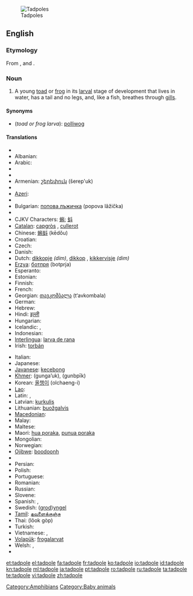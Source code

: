 [[Image:Tadpoles 10 days.jpg|thumb|Tadpoles]]
==English==
{{wikipedia}}

===Etymology===
From {{etyl|enm}}, {{term|lang=enm|tad||toad}} and {{term|lang=enm|poll||head}}.

===Noun===
{{en-noun}}

# A young [[toad]] or [[frog]] in its [[larval]] stage of development that lives in water, has a tail and no legs, and, like a fish, breathes through [[gill]]s.

====Synonyms====
* (''toad or frog larva''): [[polliwog]]

====Translations====
{{trans-top|toad or frog larva}}
* {{trreq|Afrikaans}}
* Albanian: {{t+|sq|fulterëz|f|xs=Albanian}}
* Arabic: {{Arab|[[شرغوف|شُرْغُوف]]}} {{IPAchar|(šurğūf)}} {{m}}
* {{trreq|Aragonese}}
* {{trreq|Aramaic}}
* Armenian: [[շերեփուկ]] (šerep'uk)
* {{trreq|Aymara}}
* [[Azeri]]: {{t-|az|çömçəquyruq|xs=Azeri}}
* {{trreq|Basque}}
* Bulgarian: [[попова лъжичка]] (popova lâžička) {{f}}
* {{trreq|Burmese}}
* CJKV Characters: [[蝌]]; [[蚪]]
* [[Catalan]]: [[capgròs]] {{m}}, [[cullerot]] {{m}}
* Chinese: [[蝌蚪]] (kēdǒu)
* Croatian: {{t-|hr|punoglavac|m}}
* Czech: {{t+|cs|pulec|m}}
* Danish: {{t-|da|haletudse|c}}
* Dutch: [[dikkopje]] {{m}} ''(dim)'', [[dikkop]] {{m}}, [[kikkervisje]] ''(dim)''
* [[Erzya]]: [[ботпря]] (botprja)
* Esperanto: {{t-|eo|ranido|xs=Esperanto}}
* Estonian: {{t-|et|kulles}}
* Finnish: {{t+|fi|nuijapää}}
* French: {{t+|fr|têtard|m}}
* Georgian: [[თავკომბალა]] (t‘avkombala)
* German: {{t+|de|Kaulquappe|f}}
* Hebrew: {{t-|he|ראשן|m|alt=רֹאשָׁן}}
* Hindi: [[इल्ली]] {{g|Hindi}}
* Hungarian: {{t+|hu|ebihal}}
* Icelandic: {{t|is|halakarta|f}},  {{t|is|froskungi|m}}
* Indonesian: {{t-|id|berudu|xs=Indonesian}}
* [[Interlingua]]: [[larva de rana]]
* Irish: [[torbán]] {{m}}
{{trans-mid}}
* Italian: {{t+|it|girino|m}}
* Japanese: {{t+|ja|おたまじゃくし|tr=otamajakushi}}
* [[Javanese]]: [[kecebong]]
* [[Khmer]]: {{Khmr|[[កូនក្អុក]]}} (gunga’uk), {{Khmr|[[កូនពៀក]]}} (gunbpīk)
* Korean: [[올챙이]] (olchaeng-i)
* [[Lao]]: {{t-|lo|ຮວກ|tr=huak|sc=Laoo|xs=Lao}}
* Latin: {{t-|la|ranunculus|m}}, {{t-|la|ranula|f}}
* Latvian: [[kurkulis]] {{g|Latvian}}
* Lithuanian: [[buožgalvis]] {{g|Lithuanian}}
* [[Macedonian]]: {{t|mk|полноглавец|m|tr=polnoglávec}}
* Malay: {{t-|ms|berudu|xs=Malay}}
* Maltese: {{t-|mt|marżepp|m|xs=Maltese}}
* Maori: [[hua poraka]], [[punua poraka]]
* Mongolian: {{t-|mn|шанаган хорхой|tr=šanagan horhoy|sc=Cyrl|xs=Mongolian}}
* Norwegian: {{t|no|Rumpetroll}}
* [[Ojibwe]]: [[boodoonh]]
* {{trreq|Old English}}
* Persian: {{t-|fa|بچه قورباغه|xs=Persian}}
* Polish: {{t-|pl|kijanka|f}}
* Portuguese: {{t+|pt|girino|m}}
* Romanian: {{t+|ro|mormoloc|m}}
* Russian: {{t+|ru|головастик|m|tr=golovástik}}
* Slovene: {{t-|sl|paglavec|m}}
* Spanish: {{t+|es|renacuajo|m}},  {{t|es|ranacuajo|m}}
* Swedish: ([[grodyngel|grod]])[[yngel]] {{c}}
* [[Tamil]]: [[தவளைக்குஞ்சு]]
* Thai: {{Thai|[[ลูกกบ]]}} (lôok gòp)
* Turkish: {{t+|tr|iribaş}}
* Vietnamese: {{t+|vi|nòng nọc|xs=Vietnamese}}, {{t-|vi|nọc nọc|xs=Vietnamese}}
* [[Volapük]]: [[frogalarvat]]
* Welsh: {{t|cy|grifft|m|xs=Welsh}}, {{t|cy|penbwl|m|xs=Welsh}}
* {{trreq|Yiddish}}
{{trans-bottom}}

[[Category:Amphibians]]
[[Category:Baby animals]]

[[et:tadpole]]
[[el:tadpole]]
[[fa:tadpole]]
[[fr:tadpole]]
[[ko:tadpole]]
[[io:tadpole]]
[[id:tadpole]]
[[kn:tadpole]]
[[ml:tadpole]]
[[ja:tadpole]]
[[pt:tadpole]]
[[ro:tadpole]]
[[ru:tadpole]]
[[ta:tadpole]]
[[te:tadpole]]
[[vi:tadpole]]
[[zh:tadpole]]